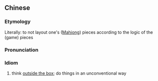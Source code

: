 ==Chinese==
{{zh-forms}}

===Etymology===
Literally: to not layout one's ([[w:Mahjong|Mahjong]]) pieces according to the logic of the (game) pieces

===Pronunciation===
{{zh-pron
|m=不 àn pái lǐ chū pái
|cat=id
}}

===Idiom===
{{zh-idiom}}

# think [[outside the box]]; do things in an unconventional way